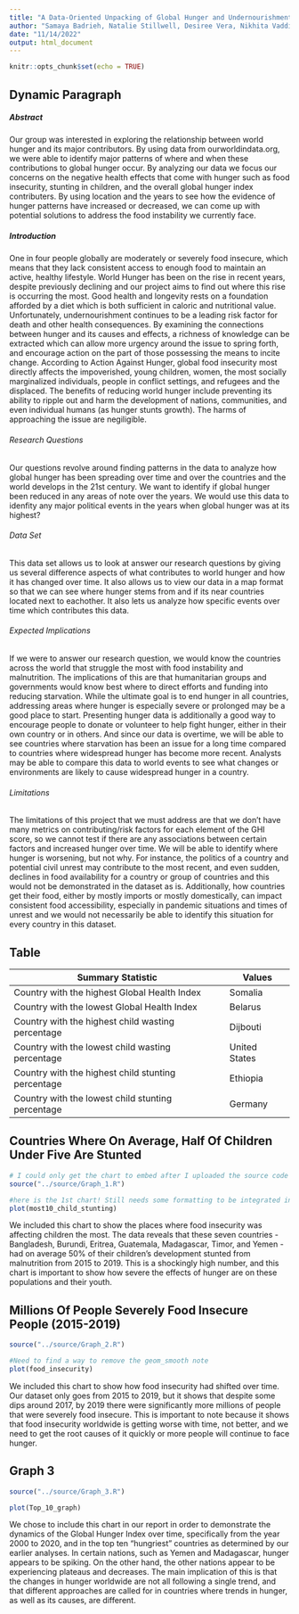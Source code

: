```yaml
---
title: "A Data-Oriented Unpacking of Global Hunger and Undernourishment"
author: "Samaya Badrieh, Natalie Stillwell, Desiree Vera, Nikhita Vaddineni"
date: "11/14/2022"
output: html_document
---
```


```r
knitr::opts_chunk$set(echo = TRUE)
```

## Dynamic Paragraph

##### Abstract
Our group was interested in exploring the relationship between world hunger and its major contributors. By using data from ourworldindata.org, we were able
to identify major patterns of where and when these contributions to global hunger occur. By analyzing our data we focus our concerns on the negative health
effects that come with hunger such as food insecurity, stunting in children, and the overall global hunger index contributers. By using location and the
years to see how the evidence of hunger patterns have increased or decreased, we can come up with potential solutions to address the food instability we
currently face. 

##### Introduction
One in four people globally are moderately or severely food insecure, which means that they lack consistent access to enough food to maintain an active,
healthy lifestyle. World Hunger has been on the rise in recent years, despite previously declining and our project aims to find out where this rise is
occurring the most. Good health and longevity rests on a foundation afforded by a diet which is both sufficient in caloric and nutritional value.
Unfortunately, undernourishment continues to be a leading risk factor for death and other health consequences. By examining the connections between hunger
and its causes and effects, a richness of knowledge can be extracted which can allow more urgency around the issue to spring forth, and encourage action
on the part of those possessing the means to incite change. According to Action Against Hunger, global food insecurity most directly affects the impoverished, young children, women, the most socially marginalized individuals, people in conflict settings, and refugees and the displaced. The benefits
of reducing world hunger include preventing its ability to ripple out and harm the development of nations, communities, and even individual humans (as
hunger stunts growth). The harms of approaching the issue are negiligible. 

###### Research Questions
Our questions revolve around finding patterns in the data to analyze how global hunger has been spreading over time and over the countries and the world develops in the 21st century. We want to identify if  global hunger been reduced in any areas of note over the years. We would use this data to idenfity any major political events in the years when global hunger was at its highest?

###### Data Set
This data set allows us to look at answer our research questions by giving us several difference aspects of what contributes to world hunger and how it has changed over time. It also allows us to view our data in a map format so that we can see where hunger stems from and if its near countries located next to eachother. It also lets us analyze how specific events over time which contributes this data.

###### Expected Implications
If we were to answer our research question, we would know the countries across the world that struggle the most with food instability and malnutrition. The implications of this are that humanitarian groups and governments would know best where to direct efforts and funding into reducing starvation. While the ultimate goal is to end hunger in all countries, addressing areas where hunger is especially severe or prolonged may be a good place to start. Presenting hunger data is additionally a good way to encourage people to donate or volunteer to help fight hunger, either in their own country or in others. And since our data is overtime, we will be able to see countries where starvation has been an issue for a long time compared to countries where widespread hunger has become more recent. Analysts may be able to compare this data to world events to see what changes or environments are likely to cause widespread hunger in a country. 

###### Limitations
The limitations of this project that we must address are that we don’t have many metrics on contributing/risk factors for each element of the GHI score, so we cannot test if there are any associations between certain factors and increased hunger over time. We will be able to identify where hunger is worsening, but not why. For instance, the politics of a country and potential civil unrest may contribute to the most recent, and even sudden, declines in food availability for a country or group of countries and this would not be demonstrated in the dataset as is. Additionally, how countries get their food, either by mostly imports or mostly domestically, can impact consistent food accessibility, especially in pandemic situations and times of unrest and we would not necessarily be able to identify this situation for every country in this dataset.


## Table

| Summary Statistic | Values |
|-------------------|-----------|
| Country with the highest Global Health Index| Somalia |
|Country with the lowest Global Health Index | Belarus|
| Country with the highest child wasting percentage | Dijbouti|
| Country with the lowest child wasting percentage| United States |
|Country with the highest child stunting percentage| Ethiopia |
|Country with the lowest child stunting percentage | Germany |


## Countries Where On Average, Half Of Children Under Five Are Stunted
```r
# I could only get the chart to embed after I uploaded the source code 
source("../source/Graph_1.R")
```
```r
#here is the 1st chart! Still needs some formatting to be integrated into P2
plot(most10_child_stunting)
```

We included this chart to show the places where food insecurity was affecting children the most. The data reveals that these seven countries - Bangladesh, Burundi, Eritrea, Guatemala, Madagascar, Timor, and Yemen - had on average 50% of their children's development stunted from malnutrition from 2015 to 2019. This is a shockingly high number, and this chart is important to show how severe the effects of hunger are on these populations and their youth.

## Millions Of People Severely Food Insecure People (2015-2019)
```r
source("../source/Graph_2.R")
```
```r
#Need to find a way to remove the geom_smooth note
plot(food_insecurity)
```

We included this chart to show how food insecurity had shifted over time. Our dataset only goes from 2015 to 2019, but it shows that despite some dips around 2017, by 2019 there were significantly more millions of people that were severely food insecure. This is important to note because it shows that food insecurity worldwide is getting worse with time, not better, and we need to get the root causes of it quickly or more people will continue to face hunger.

## Graph 3

```r
source("../source/Graph_3.R")
```
```r
plot(Top_10_graph)
```

We chose to include this chart in our report in order to demonstrate the
dynamics of the Global Hunger Index over time, specifically from the year 2000
to 2020, and in the top ten "hungriest" countries as determined by our earlier
analyses. In certain nations, such as Yemen and Madagascar, hunger appears to be
spiking. On the other hand, the other nations appear to be experiencing plateaus
and decreases. The main implication of this is that the changes in hunger
worldwide are not all following a single trend, and that different approaches
are called for in countries where trends in hunger, as well as its causes, are different.
